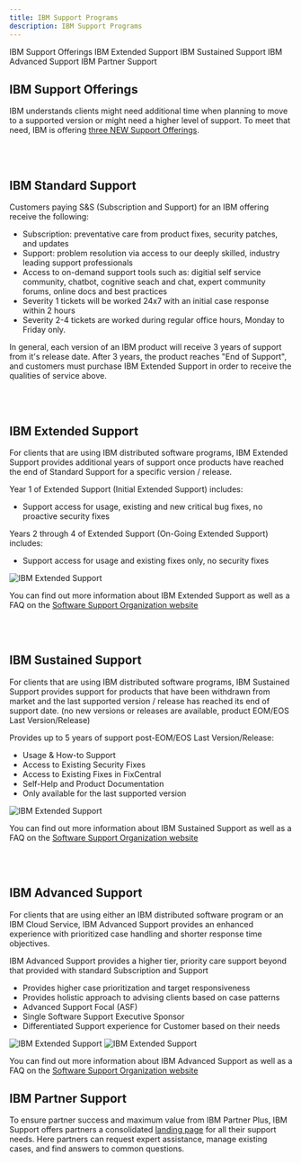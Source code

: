 ```yaml
---
title: IBM Support Programs
description: IBM Support Programs
---
```


<AnchorLinks small>
<AnchorLink>IBM Support Offerings</AnchorLink>
<AnchorLink>IBM Extended Support</AnchorLink>
<AnchorLink>IBM Sustained Support</AnchorLink>
<AnchorLink>IBM Advanced Support</AnchorLink>
<AnchorLink>IBM Partner Support</AnchorLink>
</AnchorLinks>

## IBM Support Offerings
IBM understands clients might need additional time when planning to move to a supported version or might need a higher level of support. To meet that need, IBM is offering [three NEW Support Offerings](https://w3.ibm.com/w3publisher/software-support/support-key-services/support-offerings). 

<br/><br/>

## IBM Standard Support
Customers paying S&S (Subscription and Support) for an IBM offering receive the following:
- Subscription: preventative care from product fixes, security patches, and updates
- Support: problem resolution via access to our deeply skilled, industry leading support professionals
- Access to on-demand support tools such as: digitial self service community, chatbot, cognitive seach and chat, expert community forums, online docs and best practices
- Severity 1 tickets will be worked 24x7 with an initial case response within 2 hours
- Severity 2-4 tickets are worked during regular office hours, Monday to Friday only. 

In general, each version of an IBM product will receive 3 years of support from it's release date. After 3 years, the product reaches "End of Support", and customers must purchase IBM Extended Support in order to receive the qualities of service above. 

<br/><br/>

## IBM Extended Support
For clients that are using IBM distributed software programs, IBM Extended Support provides additional years of support once products have reached the end of Standard Support for a specific version / release.

Year 1 of Extended Support (Initial Extended Support) includes:
- Support access for usage, existing and new critical bug fixes, no proactive security fixes

Years 2 through 4 of Extended Support (On-Going Extended Support) includes:
- Support access for usage and existing fixes only, no security fixes

![IBM Extended Support](../images/support-extended.png)

You can find out more information about IBM Extended Support as well as a FAQ on the [Software Support Organization website](https://w3.ibm.com/w3publisher/software-support/support-key-services/support-offerings/extended-support)

<br/><br/>

## IBM Sustained Support
For clients that are using IBM distributed software programs, IBM Sustained Support provides support for products that have been withdrawn from market and the last supported version / release has reached its end of support date. (no new versions or releases are available, product EOM/EOS Last Version/Release)

Provides up to 5 years of support post-EOM/EOS Last Version/Release:
- Usage & How-to Support
- Access to Existing Security Fixes
- Access to Existing Fixes in FixCentral
- Self-Help and Product Documentation
- Only available for the last supported version

![IBM Extended Support](../images/support-sustained.png)

You can find out more information about IBM Sustained Support as well as a FAQ on the [Software Support Organization website](https://w3.ibm.com/w3publisher/software-support/support-key-services/support-offerings/sustained-support)

<br/><br/>

## IBM Advanced Support
For clients that are using either an IBM distributed software program or an IBM Cloud Service, IBM Advanced Support provides an enhanced experience with prioritized case handling and shorter response time objectives.

IBM Advanced Support provides a higher tier, priority care support beyond that provided with standard Subscription and Support
- Provides higher case prioritization and target responsiveness
- Provides holistic approach to advising clients based on case patterns
- Advanced Support Focal (ASF)
- Single Software Support Executive Sponsor
- Differentiated Support experience for Customer based on their needs 

![IBM Extended Support](../images/support-advanced-1.png)
![IBM Extended Support](../images/support-advanced-2.png)

You can find out more information about IBM Advanced Support as well as a FAQ on the [Software Support Organization website](https://w3.ibm.com/w3publisher/software-support/support-key-services/support-offerings/advanced-support)

## IBM Partner Support

To ensure partner success and maximum value from IBM Partner Plus, IBM Support offers partners a consolidated <a href='https://www.ibm.com/partnerplus/support' target='_blank' rel='noreferrer noopener'>landing page</a> for all their support needs. Here partners can request expert assistance, manage existing cases, and find answers to common questions.

<br/>
